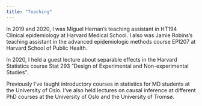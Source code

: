 ```yaml
---
title: "Teaching"
---
```


In 2019 and 2020, I was Miguel Hernan's teaching assistant in HT194 Clinical epidemiology at Harvard Medical School. I also was Jamie Robins's teaching assistant in the advanced epidemiologic methods course EPI207 at Harvard School of Public Health. 

In 2020, I held a guest lecture about separable effects in the Harvard Statistics course Stat 293 "Design of Experimental and Non-experimental Studies".

Previously I've taught introductory courses in statistics for MD students at the University of Oslo. I've also held lectures on causal inference at different PhD courses at the University of Oslo and the University of Tromsø.